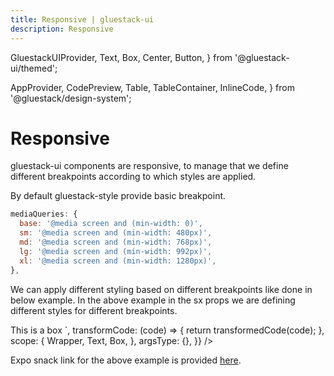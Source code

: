 ```yaml
---
title: Responsive | gluestack-ui
description: Responsive
---
```



  GluestackUIProvider,
  Text,
  Box,
  Center,
  Button,
} from '@gluestack-ui/themed';

  AppProvider,
  CodePreview,
  Table,
  TableContainer,
  InlineCode,
} from '@gluestack/design-system';

<Meta title="Styling/Responsive" />

# Responsive

gluestack-ui components are responsive, to manage that we define different breakpoints according to which styles are applied.

By default gluestack-style provide basic breakpoint.

```jsx
mediaQueries: {
  base: '@media screen and (min-width: 0)',
  sm: '@media screen and (min-width: 480px)',
  md: '@media screen and (min-width: 768px)',
  lg: '@media screen and (min-width: 992px)',
  xl: '@media screen and (min-width: 1280px)',
},
```

We can apply different styling based on different breakpoints like done in below example. In the above example in the sx props we are defining different styles for different breakpoints.

<AppProvider>
  <CodePreview
    showComponentRenderer={true}
    showArgsController={false}
    metaData={{
      code: `
      <Box justifyContent="center" alignItems="center" h="100%">
        <Box
          sx={{
            '@base': {
              bg: '$red500',
            },
            '@md': {
              bg: '$green500',
            },
            '@lg': {
              bg: '$blue500',
            },
          }}
          alignItems="center"
        >
          <Text>This is a box</Text>
        </Box>
      </Box>
      `,
      transformCode: (code) => {
        return transformedCode(code);
      },
      scope: {
        Wrapper,
        Text,
        Box,
      },
      argsType: {},
    }}
  />
</AppProvider>

<br />

Expo snack link for the above example is provided [here](https://snack.expo.dev/@gluestack/gluestack-ui-responsive-style).
